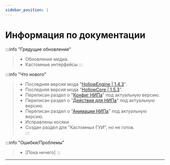 ```yaml
---
sidebar_position: 1
---
```


# Информация по документации

:::info "Грядущие обновления"
> - Обновление медиа.  
> - Кастомные интерфейсы
:::

:::info "Что нового"
> - Последняя версия мода "[HollowEngine \|  1.4.3](https://github.com/HollowHorizon/HollowEngine/releases/tag/lasted-1.19.2)".  
> - Последняя версия мода "[HollowCore \| 1.5.3](https://github.com/HollowHorizon/HollowCore/releases/tag/latest-1.19.2)".  
> - Переписан раздел о "[Конфиг НИПа](1-Script-SE/0-NPCs/1-npc-configure.mdx)" под актуальную версию.  
> - Переписан раздел о "[Действия для НИПа](1-Script-SE/0-NPCs/2-npc-actions.mdx)" под актуальную версию.  
> - Переписан раздел о "[Анимации НИПа](1-Script-SE/0-NPCs/3-npc-animations.mdx)" под актуальную версию.  
> - Исправлены косяки.  
> - Создан раздел для "Кастомных ГУИ", но не готов.  
:::

:::info "Ошибки/Проблемы"
> - \[Пока ничего\]
:::

---